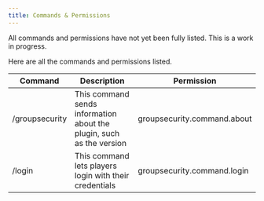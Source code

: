 ```yaml
---
title: Commands & Permissions
---
```


All commands and permissions have not yet been fully listed. This is a work in progress.

Here are all the commands and permissions listed.

| Command        | Description                                                          | Permission                  |
|----------------|----------------------------------------------------------------------|-----------------------------|
| /groupsecurity | This command sends information about the plugin, such as the version | groupsecurity.command.about |
| /login         | This command lets players login with their credentials               | groupsecurity.command.login |